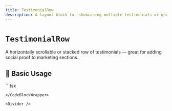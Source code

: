 ```yaml
---
title: TestimonialRow
description: A layout block for showcasing multiple testimonials or quotes in a scrollable or grid view.
---
```



# `TestimonialRow`

A horizontally scrollable or stacked row of testimonials — great for adding social proof to marketing sections.

<Divider />

## 🚀 Basic Usage

<CodeBlockWrapper language="tsx">
  ```tsx
  <TestimonialRow
    testimonials={[
      {
        quote: "This kit saved us months of dev time!",
        author: "Avery Quinn",
        title: "CTO, Launchable",
      },
      {
        quote: "The styling is slick and easy to work with.",
        author: "Jordan Lee",
        title: "Frontend Engineer",
      },
    ]}
  />

```
</CodeBlockWrapper>

<Divider />

```
